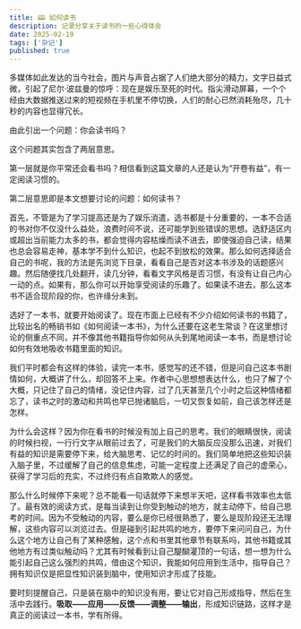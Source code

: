 ```yaml
---
title: 🕮 如何读书
description: 记录分享关于读书的一些心得体会
date: 2025-02-19
tags: ['杂记']
published: true
---
```


多媒体如此发达的当今社会，图片与声音占据了人们绝大部分的精力，文字日益式微，引起了尼尔·波兹曼的惊呼：现在是娱乐至死的时代。指尖滑动屏幕，一个个经由大数据推送过来的短视频在手机里不停切换，人们的耐心已然消耗殆尽，几十秒的内容也显得冗长。

由此引出一个问题：你会读书吗？

这个问题其实包含了两层意思。

第一层就是你平常还会看书吗？相信看到这篇文章的人还是认为“开卷有益”，有一定阅读习惯的。

第二层意思即是本文想要讨论的问题：如何读书？

首先，不管是为了学习提高还是为了娱乐消遣，选书都是十分重要的，一本不合适的书对你不仅没什么益处，浪费时间不说，还可能学到些错误的思想。选舒适区内或超出当前能力太多的书，都会觉得内容枯燥而读不进去，即使强迫自己读，结果也总会容易走神，基本学不到什么知识，也起不到放松的效果。那么如何选择适合自己的书呢，我的方法是先浏览下目录，看看自己是否对这本书涉及的话题感兴趣。然后随便找几处翻开，读几分钟，看看文字风格是否习惯，有没有让自己内心一动的点。如果有，那么你可以开始享受阅读的乐趣了。如果读不进去，那么这本书不适合现阶段的你，也许缘分未到。

选好了一本书，就要开始阅读了。现在市面上已经有不少介绍如何读书的书籍了，比较出名的畅销书如《如何阅读一本书》，为什么还要在这老生常谈？在这里想讨论的侧重点不同，并不像其他书籍指导你如何从头到尾地阅读一本书，而是想讨论如何有效地吸收书籍里面的知识。

我们平时都会有这样的体验，读完一本书，感觉写的还不错，但是问自己这本书剧情如何，大概讲了什么，却回答不上来。作者中心思想想表达什么，也只了解了个大概，只记住了自己的情绪，没记住内容，过了几天甚至几个小时之后这种情绪都忘了，读书之时的激动和共鸣也早已抛诸脑后，一切又恢复如前，自己该怎样还是怎样。

为什么会这样？因为你在看书的时候没有加上自己的思考。我们的眼睛很快，阅读的时候扫视，一行行文字从眼前过去了，可是我们的大脑反应没那么迅速，对我们有益的知识是需要停下来，给大脑思考、记忆的时间的。我们简单地把这些知识装入脑子里，不过缓解了自己的信息焦虑，可能一定程度上还满足了自己的虚荣心，获得了学习后的充实，不过终归有点自欺欺人的感觉。

那么什么时候停下来呢？总不能看一句话就停下来想半天吧，这样看书效率也太低了。最有效的阅读方式，是每当读到让你受到触动的地方，就主动停下，给自己思考的时间。因为不受触动的内容，要么是你已经很熟悉了，要么是现阶段还无法理解，这些内容可以浏览过去。但是碰到引起共鸣的地方，要停下来问问自己，为什么这个地方让自己有了某种感触，这个点和书里其他章节有联系吗，其他书籍或其他地方有过类似触动吗？尤其有时候看到让自己醍醐灌顶的一句话，想一想为什么能引起自己这么强烈的共鸣，借由这个知识，我能如何应用到生活中，指导自己？拥有知识仅是把显性知识装到脑中，使用知识才形成了技能。

要时刻提醒自己，只是装在脑中的知识没有用，要让它对自己形成指导，然后在生活中去践行。**吸取——应用——反馈——调整——输出**，形成知识链路，这样才是真正的阅读过一本书，学有所得。
